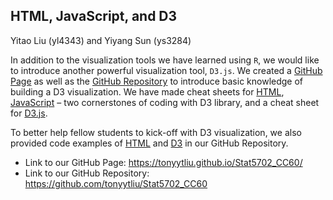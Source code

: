 ## HTML, JavaScript, and D3

Yitao Liu (yl4343) and Yiyang Sun (ys3284)

In addition to the visualization tools we have learned using `R`, we would like to introduce another powerful visualization tool, `D3.js`. We created a [GitHub Page](https://tonyytliu.github.io/Stat5702_CC60/){target="_blank"} as well as the [GitHub Repository](https://github.com/tonyytliu/Stat5702_CC60){target="_blank"} to introduce basic knowledge of building a D3 visualization. We have made cheat sheets for [HTML](https://github.com/tonyytliu/Stat5702_CC60/blob/master/intro_to_html/Basic_HTML_Notes.pdf){target="_blank"}, [JavaScript](https://github.com/tonyytliu/Stat5702_CC60/blob/master/intro_to_js/Basic_JavaScript_Notes.pdf){target="_blank"} -- two cornerstones of coding with D3 library, and a cheat sheet for [D3.js](https://github.com/tonyytliu/Stat5702_CC60/blob/master/intro_to_d3/Basic_D3_Notes.pdf){target="_blank"}. 

To better help fellow students to kick-off with D3 visualization, we also provided code examples of [HTML](https://github.com/tonyytliu/Stat5702_CC60/blob/master/intro_to_html/html_examples.html){target="_blank"} and [D3](https://github.com/tonyytliu/Stat5702_CC60/blob/master/intro_to_d3/d3_example.html){target="_blank"} in our GitHub Repository.

- Link to our GitHub Page: [https://tonyytliu.github.io/Stat5702_CC60/](https://tonyytliu.github.io/Stat5702_CC60/){target="_blank"}
- Link to our GitHub Repository: [https://github.com/tonyytliu/Stat5702_CC60](https://github.com/tonyytliu/Stat5702_CC60){target="_blank"}
